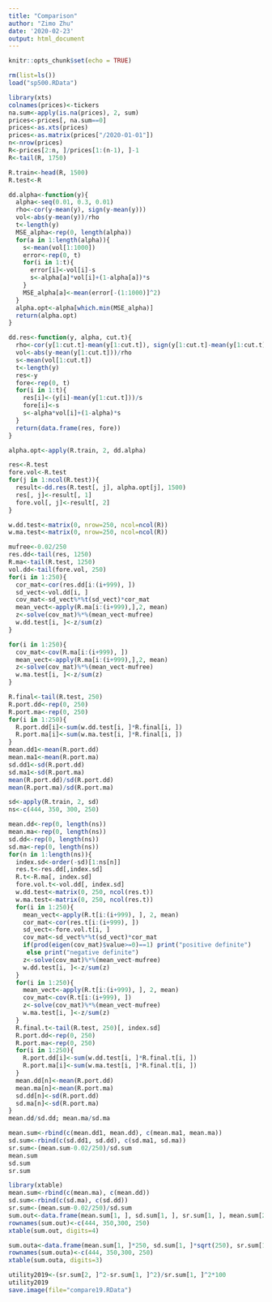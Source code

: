 ```yaml
---
title: "Comparison"
author: "Zimo Zhu"
date: '2020-02-23'
output: html_document
---
```


```r
knitr::opts_chunk$set(echo = TRUE)
```

```r
rm(list=ls())
load("sp500.RData")
```

```r
library(xts)
colnames(prices)<-tickers
na.sum<-apply(is.na(prices), 2, sum)
prices<-prices[, na.sum==0]
prices<-as.xts(prices)
prices<-as.matrix(prices["/2020-01-01"])
n<-nrow(prices)
R<-prices[2:n, ]/prices[1:(n-1), ]-1
R<-tail(R, 1750)
```

```r
R.train<-head(R, 1500)
R.test<-R
```

```r
dd.alpha<-function(y){
  alpha<-seq(0.01, 0.3, 0.01)
  rho<-cor(y-mean(y), sign(y-mean(y)))
  vol<-abs(y-mean(y))/rho
  t<-length(y)
  MSE_alpha<-rep(0, length(alpha))
  for(a in 1:length(alpha)){
    s<-mean(vol[1:1000])
    error<-rep(0, t)
    for(i in 1:t){
      error[i]<-vol[i]-s
      s<-alpha[a]*vol[i]+(1-alpha[a])*s
    }
    MSE_alpha[a]<-mean(error[-(1:1000)]^2)
  }
  alpha.opt<-alpha[which.min(MSE_alpha)]
  return(alpha.opt)
}
```

```r
dd.res<-function(y, alpha, cut.t){
  rho<-cor(y[1:cut.t]-mean(y[1:cut.t]), sign(y[1:cut.t]-mean(y[1:cut.t])))
  vol<-abs(y-mean(y[1:cut.t]))/rho
  s<-mean(vol[1:cut.t])
  t<-length(y)
  res<-y
  fore<-rep(0, t)
  for(i in 1:t){
    res[i]<-(y[i]-mean(y[1:cut.t]))/s
    fore[i]<-s
    s<-alpha*vol[i]+(1-alpha)*s
  }
  return(data.frame(res, fore))
}
```

```r
alpha.opt<-apply(R.train, 2, dd.alpha)
```

```r
res<-R.test
fore.vol<-R.test
for(j in 1:ncol(R.test)){
  result<-dd.res(R.test[, j], alpha.opt[j], 1500)
  res[, j]<-result[, 1]
  fore.vol[, j]<-result[, 2]
}
```

```r
w.dd.test<-matrix(0, nrow=250, ncol=ncol(R))
w.ma.test<-matrix(0, nrow=250, ncol=ncol(R))
```

```r
mufree<-0.02/250
res.dd<-tail(res, 1250)
R.ma<-tail(R.test, 1250)
vol.dd<-tail(fore.vol, 250)
for(i in 1:250){
  cor_mat<-cor(res.dd[i:(i+999), ])
  sd_vect<-vol.dd[i, ]
  cov_mat<-sd_vect%*%t(sd_vect)*cor_mat
  mean_vect<-apply(R.ma[i:(i+999),],2, mean)
  z<-solve(cov_mat)%*%(mean_vect-mufree)
  w.dd.test[i, ]<-z/sum(z)
}
```

```r
for(i in 1:250){
  cov_mat<-cov(R.ma[i:(i+999), ])
  mean_vect<-apply(R.ma[i:(i+999),],2, mean)
  z<-solve(cov_mat)%*%(mean_vect-mufree)
  w.ma.test[i, ]<-z/sum(z)
}
```

```r
R.final<-tail(R.test, 250)
R.port.dd<-rep(0, 250)
R.port.ma<-rep(0, 250)
for(i in 1:250){
  R.port.dd[i]<-sum(w.dd.test[i, ]*R.final[i, ])
  R.port.ma[i]<-sum(w.ma.test[i, ]*R.final[i, ])
}
mean.dd1<-mean(R.port.dd)
mean.ma1<-mean(R.port.ma)
sd.dd1<-sd(R.port.dd)
sd.ma1<-sd(R.port.ma)
mean(R.port.dd)/sd(R.port.dd)
mean(R.port.ma)/sd(R.port.ma)
```

```r
sd<-apply(R.train, 2, sd)
ns<-c(444, 350, 300, 250)
```

```r
mean.dd<-rep(0, length(ns))
mean.ma<-rep(0, length(ns))
sd.dd<-rep(0, length(ns))
sd.ma<-rep(0, length(ns))
for(n in 1:length(ns)){
  index.sd<-order(-sd)[1:ns[n]]
  res.t<-res.dd[,index.sd]
  R.t<-R.ma[, index.sd]
  fore.vol.t<-vol.dd[, index.sd]
  w.dd.test<-matrix(0, 250, ncol(res.t))
  w.ma.test<-matrix(0, 250, ncol(res.t))
  for(i in 1:250){
    mean_vect<-apply(R.t[i:(i+999), ], 2, mean)
    cor_mat<-cor(res.t[i:(i+999), ])
    sd_vect<-fore.vol.t[i, ]
    cov_mat<-sd_vect%*%t(sd_vect)*cor_mat
    if(prod(eigen(cov_mat)$value>=0)==1) print("positive definite")
     else print("negative definite")
    z<-solve(cov_mat)%*%(mean_vect-mufree)
    w.dd.test[i, ]<-z/sum(z)
  }
  for(i in 1:250){
    mean_vect<-apply(R.t[i:(i+999), ], 2, mean)
    cov_mat<-cov(R.t[i:(i+999), ])
    z<-solve(cov_mat)%*%(mean_vect-mufree)
    w.ma.test[i, ]<-z/sum(z)
  }
  R.final.t<-tail(R.test, 250)[, index.sd]
  R.port.dd<-rep(0, 250)
  R.port.ma<-rep(0, 250)
  for(i in 1:250){
    R.port.dd[i]<-sum(w.dd.test[i, ]*R.final.t[i, ])
    R.port.ma[i]<-sum(w.ma.test[i, ]*R.final.t[i, ])
  }
  mean.dd[n]<-mean(R.port.dd)
  mean.ma[n]<-mean(R.port.ma)
  sd.dd[n]<-sd(R.port.dd)
  sd.ma[n]<-sd(R.port.ma)
}
mean.dd/sd.dd; mean.ma/sd.ma
```

```r
mean.sum<-rbind(c(mean.dd1, mean.dd), c(mean.ma1, mean.ma))
sd.sum<-rbind(c(sd.dd1, sd.dd), c(sd.ma1, sd.ma))
sr.sum<-(mean.sum-0.02/250)/sd.sum
mean.sum
sd.sum
sr.sum
```

```r
library(xtable)
mean.sum<-rbind(c(mean.ma), c(mean.dd))
sd.sum<-rbind(c(sd.ma), c(sd.dd))
sr.sum<-(mean.sum-0.02/250)/sd.sum
sum.out<-data.frame(mean.sum[1, ], sd.sum[1, ], sr.sum[1, ], mean.sum[2, ], sd.sum[2, ], sr.sum[2, ])
rownames(sum.out)<-c(444, 350,300, 250)
xtable(sum.out, digits=4)
```

```r
sum.outa<-data.frame(mean.sum[1, ]*250, sd.sum[1, ]*sqrt(250), sr.sum[1, ]*sqrt(250), mean.sum[2, ]*250, sd.sum[2, ]*sqrt(250), sr.sum[2, ]*sqrt(250))
rownames(sum.outa)<-c(444, 350,300, 250)
xtable(sum.outa, digits=3)
```

```r
utility2019<-(sr.sum[2, ]^2-sr.sum[1, ]^2)/sr.sum[1, ]^2*100
utility2019
save.image(file="compare19.RData")
```

